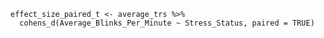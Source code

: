```
effect_size_paired_t <- average_trs %>%
  cohens_d(Average_Blinks_Per_Minute ~ Stress_Status, paired = TRUE)

````

